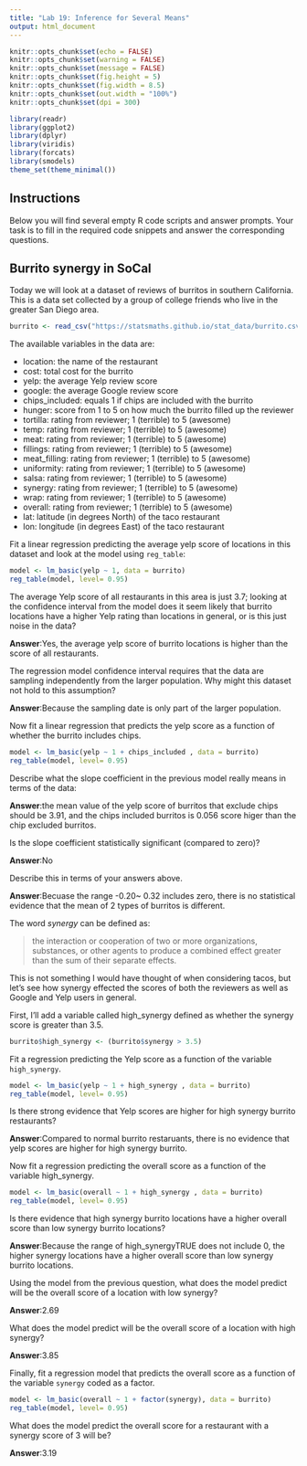 ---
title: "Lab 19: Inference for Several Means"
output: html_document
---

```{r setup, include=FALSE}
knitr::opts_chunk$set(echo = FALSE)
knitr::opts_chunk$set(warning = FALSE)
knitr::opts_chunk$set(message = FALSE)
knitr::opts_chunk$set(fig.height = 5)
knitr::opts_chunk$set(fig.width = 8.5)
knitr::opts_chunk$set(out.width = "100%")
knitr::opts_chunk$set(dpi = 300)

library(readr)
library(ggplot2)
library(dplyr)
library(viridis)
library(forcats)
library(smodels)
theme_set(theme_minimal())
```

## Instructions

Below you will find several empty R code scripts and answer prompts. Your task
is to fill in the required code snippets and answer the corresponding
questions.

## Burrito synergy in SoCal

Today we will look at a dataset of reviews of burritos in southern
California. This is a data set collected by a group of college friends who
live in the greater San Diego area.

```{r}
burrito <- read_csv("https://statsmaths.github.io/stat_data/burrito.csv")
```

The available variables in the data are:

- location: the name of the restaurant
- cost: total cost for the burrito
- yelp: the average Yelp review score
- google: the average Google review score
- chips_included: equals 1 if chips are included with the burrito
- hunger: score from 1 to 5 on how much the burrito filled up the reviewer
- tortilla: rating from reviewer; 1 (terrible) to 5 (awesome)
- temp: rating from reviewer; 1 (terrible) to 5 (awesome)
- meat: rating from reviewer; 1 (terrible) to 5 (awesome)
- fillings: rating from reviewer; 1 (terrible) to 5 (awesome)
- meat_filling: rating from reviewer; 1 (terrible) to 5 (awesome)
- uniformity: rating from reviewer; 1 (terrible) to 5 (awesome)
- salsa: rating from reviewer; 1 (terrible) to 5 (awesome)
- synergy: rating from reviewer; 1 (terrible) to 5 (awesome)
- wrap: rating from reviewer; 1 (terrible) to 5 (awesome)
- overall: rating from reviewer; 1 (terrible) to 5 (awesome)
- lat: latitude (in degrees North) of the taco restaurant
- lon: longitude (in degrees East) of the taco restaurant

Fit a linear regression predicting the average yelp score of locations in this
dataset and look at the model using `reg_table`:

```{r}
model <- lm_basic(yelp ~ 1, data = burrito)
reg_table(model, level= 0.95)
```


The average Yelp score of all restaurants in this area is just 3.7; looking
at the confidence interval from the model does it seem likely that burrito
locations have a higher Yelp rating than locations in general, or is this
just noise in the data?

**Answer**:Yes, the average yelp score of burrito locations is higher than the score of all restaurants. 

The regression model confidence interval requires that the data are sampling
independently from the larger population. Why might this dataset not hold to
this assumption?

**Answer**:Because the sampling date is only part of the larger population. 

Now fit a linear regression that predicts the yelp score as a function of
whether the burrito includes chips.

```{r}
model <- lm_basic(yelp ~ 1 + chips_included , data = burrito)
reg_table(model, level= 0.95)
```

Describe what the slope coefficient in the previous model really means
in terms of the data:

**Answer**:the mean value of the yelp score of burritos that exclude chips should be 3.91, and the chips included burritos is 0.056 score higer than the chip excluded burritos. 

Is the slope coefficient statistically significant (compared to zero)?

**Answer**:No

Describe this in terms of your answers above.

**Answer**:Becuase the range -0.20~ 0.32 includes zero, there is no statistical evidence that the mean of 2 types of burritos is different. 

The word *synergy* can be defined as:

> the interaction or cooperation of two or more organizations, substances,
> or other agents to produce a combined effect greater than the sum of
> their separate effects.

This is not something I would have thought of when considering tacos, but
let's see how synergy effected the scores of both the reviewers as well as
Google and Yelp users in general.

First, I'll add a variable called high_synergy defined as whether the synergy
score is greater than 3.5.

```{r}
burrito$high_synergy <- (burrito$synergy > 3.5)
```

Fit a regression predicting the Yelp score as a function of the
variable `high_synergy`.

```{r}
model <- lm_basic(yelp ~ 1 + high_synergy , data = burrito)
reg_table(model, level= 0.95)
```

Is there strong evidence that Yelp scores are higher for high synergy burrito
restaurants?

**Answer**:Compared to normal burrito restaruants, there is no evidence that yelp scores are higher for high synergy burrito.

Now fit a regression predicting the overall score as a function of the
variable high_synergy.

```{r}
model <- lm_basic(overall ~ 1 + high_synergy , data = burrito)
reg_table(model, level= 0.95)
```

Is there evidence that high synergy burrito locations have a higher overall
score than low synergy burrito locations?

**Answer**:Because the range of high_synergyTRUE does not include 0, the higher synergy locations have a higher overall score than low synergy burrito locations.

Using the model from the previous question, what does the model predict
will be the overall score of a location with low synergy?

**Answer**:2.69

What does the model predict will be the overall score of a location with
high synergy?

**Answer**:3.85

Finally, fit a regression model that predicts the overall score as a function
of the variable `synergy` coded as a factor.

```{r}
model <- lm_basic(overall ~ 1 + factor(synergy), data = burrito)
reg_table(model, level= 0.95)
```

What does the model predict the overall score for a restaurant with a
synergy score of 3 will be?

**Answer**:3.19





